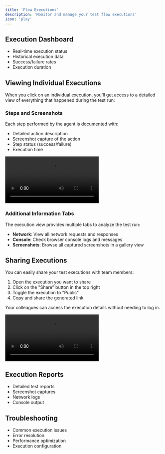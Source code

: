 ```yaml
---
title: 'Flow Executions'
description: 'Monitor and manage your test flow executions'
icon: 'play'
---
```


## Execution Dashboard

- Real-time execution status
- Historical execution data
- Success/failure rates
- Execution duration

## Viewing Individual Executions

When you click on an individual execution, you'll get access to a detailed view of everything that happened during the test run:

### Steps and Screenshots
Each step performed by the agent is documented with:
- Detailed action description
- Screenshot capture of the action
- Step status (success/failure)
- Execution time

<video
  className="w-full aspect-video"
  controls
  src="/media/flow-execution.mp4"
/>

### Additional Information Tabs
The execution view provides multiple tabs to analyze the test run:
- **Network**: View all network requests and responses
- **Console**: Check browser console logs and messages
- **Screenshots**: Browse all captured screenshots in a gallery view

## Sharing Executions

You can easily share your test executions with team members:

1. Open the execution you want to share
2. Click on the "Share" button in the top right
3. Toggle the execution to "Public"
4. Copy and share the generated link

Your colleagues can access the execution details without needing to log in.

<video
  className="w-full aspect-video"
  controls
  src="/media/flow-sharing.mp4"
/>

## Execution Reports

- Detailed test reports
- Screenshot captures
- Network logs
- Console output

## Troubleshooting

- Common execution issues
- Error resolution
- Performance optimization
- Execution configuration 